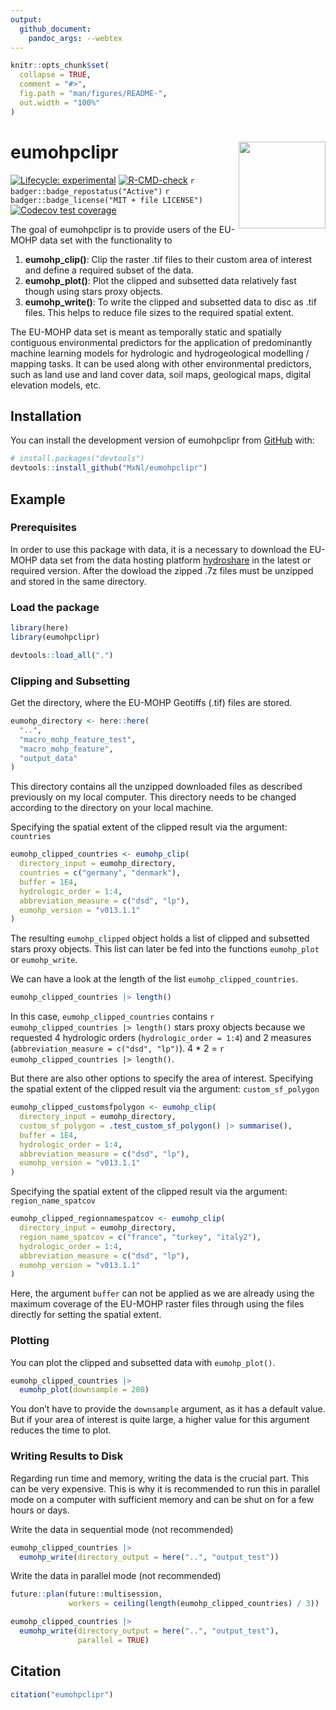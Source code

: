 ```yaml
---
output: 
  github_document:
    pandoc_args: --webtex
---
```


<!-- README.md is generated from README.Rmd. Please edit that file -->

```r
knitr::opts_chunk$set(
  collapse = TRUE,
  comment = "#>",
  fig.path = "man/figures/README-",
  out.width = "100%"
)
```

# eumohpclipr <img src='man/figures/eumohpclipr_logo.png' align="right" height="139"/>

<!-- badges: start -->
[![Lifecycle: experimental](https://img.shields.io/badge/lifecycle-experimental-orange.svg)](https://lifecycle.r-lib.org/articles/stages.html#experimental)
[![R-CMD-check](https://github.com/MxNl/eumohpclipr/workflows/R-CMD-check/badge.svg)](https://github.com/MxNl/eumohpclipr/actions)
`r badger::badge_repostatus("Active")`
`r badger::badge_license("MIT + file LICENSE")`
[![Codecov test coverage](https://codecov.io/gh/MxNl/eumohpclipr/branch/main/graph/badge.svg)](https://app.codecov.io/gh/MxNl/eumohpclipr?branch=main)
<!-- badges: end -->

The goal of eumohpclipr is to provide users of the EU-MOHP data set with the functionality to 

 1. **eumohp_clip()**: Clip the raster .tif files to their custom area of interest and define a required subset of the data.
 2. **eumohp_plot()**: Plot the clipped and subsetted data relatively fast though using stars proxy objects.
 3. **eumohp_write()**: To write the clipped and subsetted data to disc as .tif files. This helps to reduce file sizes to the required spatial extent.

The EU-MOHP data set is meant as temporally static and spatially contiguous environmental predictors for the application of predominantly machine learning models for hydrologic and hydrogeological modelling / mapping tasks. It can be used along with other environmental predictors, such as land use and land cover data, soil maps, geological maps, digital elevation models, etc.

## Installation

You can install the development version of eumohpclipr from [GitHub](https://github.com/) with:

``` r
# install.packages("devtools")
devtools::install_github("MxNl/eumohpclipr")
```

## Example

### Prerequisites

In order to use this package with data, it is a necessary to download the EU-MOHP data set from the data hosting platform [hydroshare](https://www.hydroshare.org/) in the latest or required version. After the dowload the zipped .7z files must be unzipped and stored in the same directory.

### Load the package

```r
library(here)
library(eumohpclipr)
```
```r
devtools::load_all(".")
```

### Clipping and Subsetting

Get the directory, where the EU-MOHP Geotiffs (.tif) files are stored.
```r
eumohp_directory <- here::here(
  "..",
  "macro_mohp_feature_test",
  "macro_mohp_feature",
  "output_data"
)
```
This directory contains all the unzipped downloaded files as described previously on my local computer. This directory needs to be changed according to the directory on your local machine. 

Specifying the spatial extent of the clipped result via the argument: `countries`
```r
eumohp_clipped_countries <- eumohp_clip(
  directory_input = eumohp_directory,
  countries = c("germany", "denmark"),
  buffer = 1E4,
  hydrologic_order = 1:4,
  abbreviation_measure = c("dsd", "lp"),
  eumohp_version = "v013.1.1"
)
```
The resulting `eumohp_clipped` object holds a list of clipped and subsetted stars proxy objects. This list can later be fed into the functions `eumohp_plot` or `eumohp_write`.

We can have a look at the length of the list `eumohp_clipped_countries`.
```r
eumohp_clipped_countries |> length()
```
In this case, `eumohp_clipped_countries` contains `r eumohp_clipped_countries |> length()` stars proxy objects because we requested 4 hydrologic orders (`hydrologic_order = 1:4`) and 2 measures (`abbreviation_measure = c("dsd", "lp")`). 4 * 2 = `r eumohp_clipped_countries |> length()`.

But there are also other options to specify the area of interest.
Specifying the spatial extent of the clipped result via the argument: `custom_sf_polygon`
```r
eumohp_clipped_customsfpolygon <- eumohp_clip(
  directory_input = eumohp_directory,
  custom_sf_polygon = .test_custom_sf_polygon() |> summarise(),
  buffer = 1E4,
  hydrologic_order = 1:4,
  abbreviation_measure = c("dsd", "lp"),
  eumohp_version = "v013.1.1"
)
```

Specifying the spatial extent of the clipped result via the argument: `region_name_spatcov`
```r
eumohp_clipped_regionnamespatcov <- eumohp_clip(
  directory_input = eumohp_directory,
  region_name_spatcov = c("france", "turkey", "italy2"),
  hydrologic_order = 1:4,
  abbreviation_measure = c("dsd", "lp"),
  eumohp_version = "v013.1.1"
)
```
Here, the argument `buffer` can not be applied as we are already using the maximum coverage of the EU-MOHP raster files through using the files directly for setting the spatial extent.

### Plotting

You can plot the clipped and subsetted data with `eumohp_plot()`.
```r
eumohp_clipped_countries |> 
  eumohp_plot(downsample = 200)
```
You don't have to provide the `downsample` argument, as it has a default value. But if your area of interest is quite large, a higher value for this argument reduces the time to plot.

### Writing Results to Disk

Regarding run time and memory, writing the data is the crucial part. This can be very expensive. This is why it is recommended to run this in parallel mode on a computer with sufficient memory and can be shut on for a few hours or days.

Write the data in sequential mode (not recommended)
```r
eumohp_clipped_countries |>
  eumohp_write(directory_output = here("..", "output_test"))
```

Write the data in parallel mode (not recommended)
```r
future::plan(future::multisession, 
             workers = ceiling(length(eumohp_clipped_countries) / 3))

eumohp_clipped_countries |>
  eumohp_write(directory_output = here("..", "output_test"),
               parallel = TRUE)
```

## Citation

```r
citation("eumohpclipr")
```
